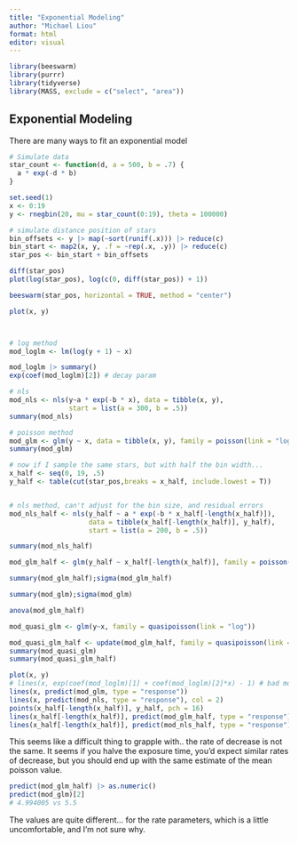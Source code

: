 ```yaml
---
title: "Exponential Modeling"
author: "Michael Liou"
format: html
editor: visual
---
```


```r
library(beeswarm)
library(purrr)
library(tidyverse)
library(MASS, exclude = c("select", "area"))
```

## Exponential Modeling

There are many ways to fit an exponential model

```r
# Simulate data
star_count <- function(d, a = 500, b = .7) {
  a * exp(-d * b)
}

set.seed(1)
x <- 0:19
y <- rnegbin(20, mu = star_count(0:19), theta = 100000)

# simulate distance position of stars
bin_offsets <- y |> map(~sort(runif(.x))) |> reduce(c)
bin_start <- map2(x, y, .f = ~rep(.x, .y)) |> reduce(c)
star_pos <- bin_start + bin_offsets

diff(star_pos)
plot(log(star_pos), log(c(0, diff(star_pos)) + 1))

beeswarm(star_pos, horizontal = TRUE, method = "center")

plot(x, y)



# log method
mod_loglm <- lm(log(y + 1) ~ x)

mod_loglm |> summary()
exp(coef(mod_loglm)[2]) # decay param

# nls
mod_nls <- nls(y~a * exp(-b * x), data = tibble(x, y),
               start = list(a = 300, b = .5))
summary(mod_nls)

# poisson method
mod_glm <- glm(y ~ x, data = tibble(x, y), family = poisson(link = "log"))
summary(mod_glm)

# now if I sample the same stars, but with half the bin width...
x_half <- seq(0, 19, .5)
y_half <- table(cut(star_pos,breaks = x_half, include.lowest = T))


# nls method, can't adjust for the bin size, and residual errors
mod_nls_half <- nls(y_half ~ a * exp(-b * x_half[-length(x_half)]),
                    data = tibble(x_half[-length(x_half)], y_half),
                    start = list(a = 200, b = .5))

summary(mod_nls_half)

mod_glm_half <- glm(y_half ~ x_half[-length(x_half)], family = poisson(link = "log"), offset = rep(log(1/2), length(y_half)))

summary(mod_glm_half);sigma(mod_glm_half)

```

```r
summary(mod_glm);sigma(mod_glm)
```

```r
anova(mod_glm_half)
```

```r
mod_quasi_glm <- glm(y~x, family = quasipoisson(link = "log"))

mod_quasi_glm_half <- update(mod_glm_half, family = quasipoisson(link = "log"))
summary(mod_quasi_glm)
summary(mod_quasi_glm_half)
```

```r
plot(x, y)
# lines(x, exp(coef(mod_loglm)[1] + coef(mod_loglm)[2]*x) - 1) # bad model...
lines(x, predict(mod_glm, type = "response"))
lines(x, predict(mod_nls, type = "response"), col = 2)
points(x_half[-length(x_half)], y_half, pch = 16)
lines(x_half[-length(x_half)], predict(mod_glm_half, type = "response"), col = 3)
lines(x_half[-length(x_half)], predict(mod_nls_half, type = "response"), col = 2, lty = 2)
```

This seems like a difficult thing to grapple with.. the rate of decrease is not the same. It seems if you halve the exposure time, you'd expect similar rates of decrease, but you should end up with the same estimate of the mean poisson value.

```r
predict(mod_glm_half) |> as.numeric()
predict(mod_glm)[2]
# 4.994005 vs 5.5
```

The values are quite different... for the rate parameters, which is a little uncomfortable, and I'm not sure why.
